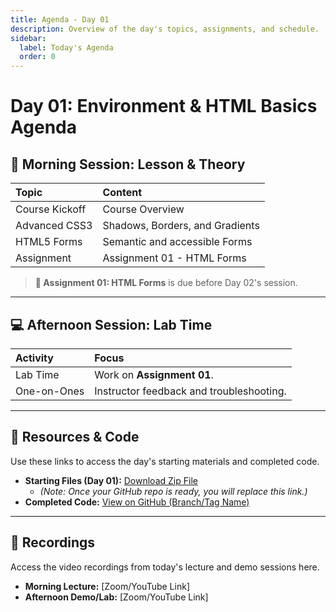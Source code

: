 ```yaml
---
title: Agenda - Day 01
description: Overview of the day's topics, assignments, and schedule.
sidebar:
  label: Today's Agenda
  order: 0
---
```


# Day 01: Environment & HTML Basics Agenda

## 🌅 Morning Session: Lesson & Theory

| Topic          | Content                         |
| :------------- | :------------------------------ |
| Course Kickoff | Course Overview                 |
| Advanced CSS3  | Shadows, Borders, and Gradients |
| HTML5 Forms    | Semantic and accessible Forms   |
| Assignment     | Assignment 01 - HTML Forms      |

> **📝 Assignment 01: HTML Forms** is due before Day 02's session.

---

## 💻 Afternoon Session: Lab Time

| Activity    | Focus                                    |
| :---------- | :--------------------------------------- |
| Lab Time    | Work on **Assignment 01**.               |
| One-on-Ones | Instructor feedback and troubleshooting. |

---

## 🔗 Resources & Code

Use these links to access the day's starting materials and completed code.

- **Starting Files (Day 01):** [Download Zip File](/assets/resources/day01-start.zip)
  - _(Note: Once your GitHub repo is ready, you will replace this link.)_
- **Completed Code:** [View on GitHub (Branch/Tag Name)](YOUR_GITHUB_LINK_HERE)

---

## 🎥 Recordings

Access the video recordings from today's lecture and demo sessions here.

- **Morning Lecture:** [Zoom/YouTube Link]
- **Afternoon Demo/Lab:** [Zoom/YouTube Link]
